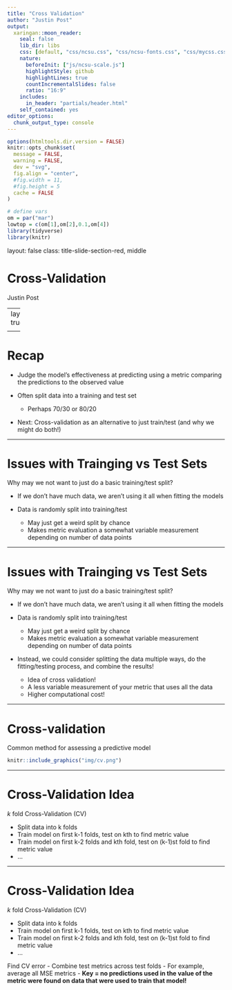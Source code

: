 ```yaml
---
title: "Cross Validation"
author: "Justin Post"
output:
  xaringan::moon_reader:
    seal: false
    lib_dir: libs
    css: [default, "css/ncsu.css", "css/ncsu-fonts.css", "css/mycss.css"]
    nature:
      beforeInit: ["js/ncsu-scale.js"]
      highlightStyle: github
      highlightLines: true
      countIncrementalSlides: false
      ratio: "16:9"
    includes:
      in_header: "partials/header.html"
    self_contained: yes
editor_options: 
  chunk_output_type: console
---
```


```r
options(htmltools.dir.version = FALSE)
knitr::opts_chunk$set(
  message = FALSE,
  warning = FALSE,
  dev = "svg",
  fig.align = "center",
  #fig.width = 11,
  #fig.height = 5
  cache = FALSE
)

# define vars
om = par("mar")
lowtop = c(om[1],om[2],0.1,om[4])
library(tidyverse)
library(knitr)
```

layout: false
class: title-slide-section-red, middle

# Cross-Validation
Justin Post 

---
layout: true

<div class="my-footer"><img src="img/logo.png" style="height: 60px;"/></div> 

---

# Recap

- Judge the model's effectiveness at predicting using a metric comparing the predictions to the observed value

- Often split data into a training and test set
    + Perhaps 70/30 or 80/20
    
- Next: Cross-validation as an alternative to just train/test (and why we might do both!)


---

# Issues with Trainging vs Test Sets

Why may we not want to just do a basic training/test split?

- If we don't have much data, we aren't using it all when fitting the models

- Data is randomly split into training/test

    + May just get a weird split by chance
    + Makes metric evaluation a somewhat variable measurement depending on number of data points

---

# Issues with Trainging vs Test Sets

Why may we not want to just do a basic training/test split?

- If we don't have much data, we aren't using it all when fitting the models

- Data is randomly split into training/test

    + May just get a weird split by chance
    + Makes metric evaluation a somewhat variable measurement depending on number of data points

- Instead, we could consider splitting the data multiple ways, do the fitting/testing process, and combine the results!
    + Idea of cross validation!
    + A less variable measurement of your metric that uses all the data
    + Higher computational cost!


---

# Cross-validation

Common method for assessing a predictive model

```r
knitr::include_graphics("img/cv.png")
```


---

# Cross-Validation Idea

$k$ fold Cross-Validation (CV)

- Split data into k folds
- Train model on first k-1 folds, test on kth to find metric value
- Train model on first k-2 folds and kth fold, test on (k-1)st fold to find metric value
- ...


---

# Cross-Validation Idea

$k$ fold Cross-Validation (CV)

- Split data into k folds
- Train model on first k-1 folds, test on kth to find metric value
- Train model on first k-2 folds and kth fold, test on (k-1)st fold to find metric value
- ...


Find CV error 
- Combine test metrics across test folds
- For example, average all MSE metrics
- **Key = no predictions used in the value of the metric were found on data that were used to train that model!**

